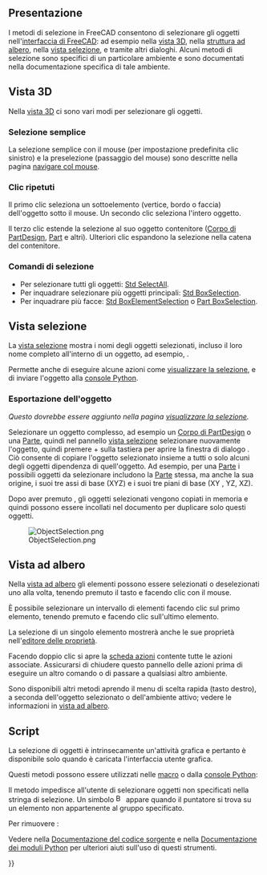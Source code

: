 <languages/>

{{Docnav/it
|[[Mouse_navigation/it|Navigare col mouse]]
|[[Navigation_Cube/it|Cubo di navigazione]]
}}

{{TOCright}}

<span id="Overview"></span>
==Presentazione==

I metodi di selezione in FreeCAD consentono di selezionare gli oggetti nell'[[Interface/it|interfaccia di FreeCAD]]: ad esempio nella [[3D_view/it|vista 3D]], nella [[Tree_view/it|struttura ad albero]], nella [[Selection_view/it|vista selezione]], e tramite altri dialoghi. Alcuni metodi di selezione sono specifici di un particolare ambiente e sono documentati nella documentazione specifica di tale ambiente.

<span id="3D_view"></span>
==Vista 3D==

Nella [[3D_view/it|vista 3D]] ci sono vari modi per selezionare gli oggetti.

<span id="Simple_selection"></span>
===Selezione semplice===

La selezione semplice con il mouse (per impostazione predefinita clic sinistro) e la preselezione (passaggio del mouse) sono descritte nella pagina [[Mouse_navigation/it|navigare col mouse]].

<span id="Repeated_clicks"></span>
===Clic ripetuti===

Il primo clic seleziona un sottoelemento (vertice, bordo o faccia) dell'oggetto sotto il mouse. Un secondo clic seleziona l'intero oggetto.

Il terzo clic estende la selezione al suo oggetto contenitore ([[PartDesign_Body/it|Corpo di PartDesign]], [[Std_Part/it|Part]] e altri). Ulteriori clic espandono la selezione nella catena del contenitore.

<span id="Selection_commands"></span>
===Comandi di selezione===

* Per selezionare tutti gli oggetti: [[Std_SelectAll/it|Std SelectAll]].
* Per inquadrare selezionare più oggetti principali: [[Std_BoxSelection/it|Std BoxSelection]].
* Per inquadrare più facce: [[Std_BoxElementSelection/it|Std BoxElementSelection]] o [[Part_BoxSelection/it|Part BoxSelection]].

<span id="Selection_view"></span>
==Vista selezione==

La [[Selection_view/it|vista selezione]] mostra i nomi degli oggetti selezionati, incluso il loro nome completo all'interno di un oggetto, ad esempio, {{incode|Unnamed#Body.Box001.Face17}}. 

Permette anche di eseguire alcune azioni come [[Std_ViewFitSelection/it|visualizzare la selezione]], e di inviare l'oggetto alla [[Python_console/it|console Python]].

<span id="Object_export"></span>
===Esportazione dell'oggetto===

''Questo dovrebbe essere aggiunto nella pagina [[selection view/it|visualizzare la selezione]].''

Selezionare un oggetto complesso, ad esempio un [[PartDesign_Body/it|Corpo di PartDesign]] o una [[Std_Part/it|Parte]], quindi nel pannello [[selection_view/it|vista selezione]] selezionare nuovamente l'oggetto, quindi premere {{KEY|Ctrl}} + {{KEY|C}} sulla tastiera per aprire la finestra di dialogo {{MenuCommand|Selezione oggetto}}. Ciò consente di copiare l'oggetto selezionato insieme a tutti o solo alcuni degli oggetti dipendenza di quell'oggetto. Ad esempio, per una [[Std_Part/it|Parte]] i possibili oggetti da selezionare includono la [[Std_Part/it|Parte]] stessa, ma anche la sua origine, i suoi tre assi di base (XYZ) e i suoi tre piani di base (XY , YZ, XZ).

Dopo aver premuto {{Button|OK}}, gli oggetti selezionati vengono copiati in memoria e quindi possono essere incollati nel documento per duplicare solo questi oggetti.

[[File:ObjectSelection.png]] 

{{Caption|Finestra di dialogo per la selezione degli oggetti avviata da [[Selection_view/it|vista selezione]].}}

<span id="Tree_view"></span>
==Vista ad albero==

Nella [[tree_view/it|vista ad albero]] gli elementi possono essere selezionati o deselezionati uno alla volta, tenendo premuto il tasto {{KEY|Ctrl}} e facendo clic con il mouse.

È possibile selezionare un intervallo di elementi facendo clic sul primo elemento, tenendo premuto {{KEY|Maiusc}} e facendo clic sull'ultimo elemento.

La selezione di un singolo elemento mostrerà anche le sue proprietà nell'[[property_editor/it|editore delle proprietà]].

Facendo doppio clic si apre la [[task_panel/it|scheda azioni]] contente tutte le azioni associate. Assicurarsi di chiudere questo pannello delle azioni prima di eseguire un altro comando o di passare a qualsiasi altro ambiente.

Sono disponibili altri metodi aprendo il menu di scelta rapida (tasto destro), a seconda dell'oggetto selezionato o dell'ambiente attivo; vedere le informazioni in [[tree_view/it|vista ad albero]].

<span id="Scripting"></span>
==Script==

La selezione di oggetti è intrinsecamente un'attività grafica e pertanto è disponibile solo quando è caricata l'interfaccia utente grafica.

Questi metodi possono essere utilizzati nelle [[Macros/it|macro]] o dalla [[Python_console/it|console Python]]:

{{Code|code=
import FreeCADGui as Gui

Gui.Selection.addSelection
Gui.Selection.addSelectionGate
Gui.Selection.Filter
}}

Il metodo {{incode|addSelectionGate}} impedisce all'utente di selezionare oggetti non specificati nella stringa di selezione. Un simbolo [[Image:Button_invalid.svg|16px]] appare quando il puntatore si trova su un elemento non appartenente al gruppo specificato.

{{Code|code=
Gui.Selection.addSelectionGate("SELECT Part::Feature SUBELEMENT Edge")

#### or
Gui.Selection.addSelectionGate("SELECT Part::Feature SUBELEMENT Face")

#### or
Gui.Selection.addSelectionGate("SELECT Part::Feature SUBELEMENT Vertex")
}}

Per rimuovere {{incode|SelectionGate()}}:

{{Code|code=
Gui.Selection.removeSelectionGate()
}}

Vedere nella [[Source_documentation/it|Documentazione del codice sorgente]] e nella [[Std_PythonHelp/it|Documentazione dei moduli Python]] per ulteriori aiuti sull'uso di questi strumenti.


{{Docnav/it
|[[Mouse_navigation/it|Navigare col mouse]]
|[[Navigation_Cube/it|Cubo di navigazione]]
}}

{{Userdocnavi{{#translation:}}}}